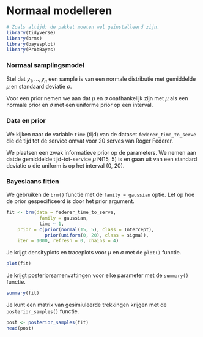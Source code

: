 # Normaal modelleren

```r
# Zoals altijd: de pakket moeten wel geïnstalleerd zijn.
library(tidyverse)
library(brms)
library(bayesplot)
library(ProbBayes)
```


### Normaal samplingsmodel

Stel dat $y_1,...,y_n$ een sample is van een normale distributie met gemiddelde $\mu$ en standaard deviatie $\sigma$.

Voor een prior nemen we aan dat $\mu$ en $\sigma$ onafhankelijk zijn met $\mu$ als een normale prior en $\sigma$ met een uniforme prior op een interval.

### Data en prior

We kijken naar de variable `time` (tijd) van de dataset `federer_time_to_serve` die de tijd tot de service omvat voor 20 serves van Roger Federer.

We plaatsen een zwak informatieve prior op de parameters. We nemen aan datde gemiddelde tijd-tot-service $\mu$ N(15, 5) is en gaan uit van een standard deviatie $\sigma$ die uniform is op het interval (0, 20).

### Bayesiaans fitten

We gebruiken de `brm()` functie met de `family = gaussian` optie. Let op hoe de prior gespecificeerd is door het prior argument.

```r
fit <- brm(data = federer_time_to_serve, 
            family = gaussian,
            time ~ 1,
    prior = c(prior(normal(15, 5), class = Intercept),
              prior(uniform(0, 20), class = sigma)),
    iter = 1000, refresh = 0, chains = 4)
```

Je krijgt densityplots en traceplots voor $\mu$ en $\sigma$ met de `plot()` functie.

```r
plot(fit)
```

Je krijgt posteriorsamenvattingen voor elke parameter met de `summary()` functie.

```r
summary(fit)
```

Je kunt een matrix van gesimiuleerde trekkingen krijgen met de `posterior_samples()` functie.

```r
post <- posterior_samples(fit)
head(post)
```
